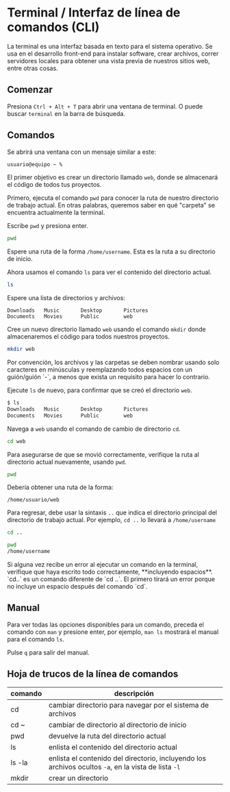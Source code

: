 
# Terminal / Interfaz de línea de comandos (CLI)

La terminal es una interfaz basada en texto para el sistema operativo. Se usa en el desarrollo front-end para instalar software, crear archivos, correr servidores locales para obtener una vista previa de nuestros sitios web, entre otras cosas.

## Comenzar

Presiona `Ctrl + Alt + T` para abrir una ventana de terminal. O puede buscar `terminal` en la barra de búsqueda.

## Comandos

Se abrirá una ventana con un mensaje similar a este:

```bash
usuario@equipo ~ %
```

El primer objetivo es crear un directorio llamado `web`, donde se almacenará el código de todos tus proyectos.

Primero, ejecuta el comando `pwd` para conocer la ruta de nuestro directorio de trabajo actual. En otras palabras, queremos saber en qué "carpeta" se encuentra actualmente la terminal.

Escribe `pwd` y presiona enter.

```bash copy
pwd
```

Espere una ruta de la forma `/home/username`. Esta es la ruta a su directorio de inicio.

Ahora usamos el comando `ls` para ver el contenido del directorio actual.

```bash copy
ls
```

Espere una lista de directorios y archivos:

```
Downloads   Music       Desktop       Pictures
Documents   Movies      Public        web
```

Cree un nuevo directorio llamado `web` usando el comando `mkdir` donde almacenaremos el código para todos nuestros proyectos.

```bash copy
mkdir web
```

<Callout type="warning" emoji="⚠️">
  Por convención, los archivos y las carpetas se deben nombrar usando solo caracteres en minúsculas
  y reemplazando todos espacios con un guión/guión `-`, a menos que exista un requisito para hacer
  lo contrario.
</Callout>

Ejecute `ls` de nuevo, para confirmar que se creó el directorio `web`.

```bash
$ ls
Downloads   Music       Desktop       Pictures
Documents   Movies      Public        web
```

Navega a `web` usando el comando de cambio de directorio `cd`.

```bash copy
cd web
```

Para asegurarse de que se movió correctamente, verifique la ruta al directorio actual nuevamente, usando `pwd`.

```bash copy
pwd
```

Debería obtener una ruta de la forma:

```
/home/usuario/web
```

Para regresar, debe usar la sintaxis `..` que indica el directorio principal del directorio de trabajo actual. Por ejemplo, `cd ..` lo llevará a `/home/username`

```bash copy
cd ..
```

```bash
pwd
/home/username
```

<Callout type="warning" emoji="⚠️">
  Si alguna vez recibe un error al ejecutar un comando en la terminal, verifique que haya escrito
  todo correctamente, **incluyendo espacios**. `cd..` es un comando diferente de `cd ..`. El primero
  tirará un error porque no incluye un espacio después del comando `cd`.
</Callout>

## Manual

Para ver todas las opciones disponibles para un comando, preceda el comando con `man` y presione enter, por ejemplo, `man ls` mostrará el manual para el comando `ls`.

Pulse `q` para salir del manual.

## Hoja de trucos de la línea de comandos

| comando | descripción                                                                                          |
| ------- | ---------------------------------------------------------------------------------------------------- |
| cd      | cambiar directorio para navegar por el sistema de archivos                                           |
| cd ~    | cambiar de directorio al directorio de inicio                                                        |
| pwd     | devuelve la ruta del directorio actual                                                               |
| ls      | enlista el contenido del directorio actual                                                           |
| ls -la  | enlista el contenido del directorio, incluyendo los archivos ocultos `-a`, en la vista de lista `-l` |
| mkdir   | crear un directorio                                                                                  |
